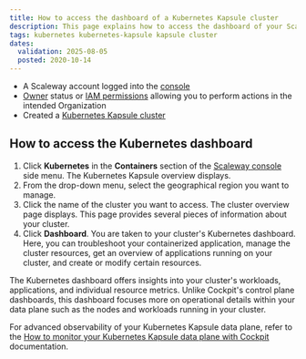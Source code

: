 ```yaml
---
title: How to access the dashboard of a Kubernetes Kapsule cluster
description: This page explains how to access the dashboard of your Scaleway Kubernetes Kapsule cluster
tags: kubernetes kubernetes-kapsule kapsule cluster
dates:
  validation: 2025-08-05
  posted: 2020-10-14
---
```



<Requirements />

- A Scaleway account logged into the [console](https://console.scaleway.com)
- [Owner](/iam/concepts/#owner) status or [IAM permissions](/iam/concepts/#permission) allowing you to perform actions in the intended Organization
- Created a [Kubernetes Kapsule cluster](/kubernetes/how-to/create-cluster/)

## How to access the Kubernetes dashboard

1. Click **Kubernetes** in the **Containers** section of the [Scaleway console](https://console.scaleway.com) side menu. The Kubernetes Kapsule overview displays.
2. From the drop-down menu, select the geographical region you want to manage.
3. Click the name of the cluster you want to access. The cluster overview page displays. This page provides several pieces of information about your cluster.
4. Click **Dashboard**. You are taken to your cluster's Kubernetes dashboard.
   Here, you can troubleshoot your containerized application, manage the cluster resources, get an overview of applications running on your cluster, and create or modify certain resources.

<Message type="note">
  The Kubernetes dashboard offers insights into your cluster's workloads, applications, and individual resource metrics. Unlike Cockpit's control plane dashboards, this dashboard focuses more on operational details within your data plane such as the nodes and workloads running in your cluster.

  For advanced observability of your Kubernetes Kapsule data plane, refer to the [How to monitor your Kubernetes Kapsule data plane with Cockpit](/kubernetes/how-to/monitor-data-plane-with-cockpit/) documentation.
</Message>
